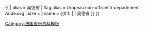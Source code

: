 {{ {{{1<noinclude>|country showdata</noinclude>}}}
| alias = 奥德省
| flag alias = Drapeau non-offiicel fr département Aude.svg
| size = {{{size|}}}
| name = {{#if: {{{name|}}} | {{{name|}}} | 奥德省 }}
}}<noinclude>
[[Category:法国省份资料模板]]
</noinclude>